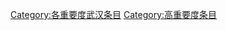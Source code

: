 {{catmore1|[[Wikipedia:武汉专题|Wikipedia:武汉专题]]}}
{{Articles by Importance| topic=武汉 | importance= }}
{{Articles by Quality|topic=武汉}}
{{CategoryTOC}}

[[Category:各重要度武汉条目|Category:各重要度武汉条目]]
[[Category:高重要度条目|Category:高重要度条目]]